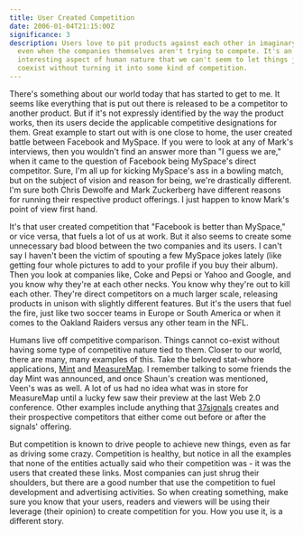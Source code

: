 ```yaml
---
title: User Created Competition
date: 2006-01-04T21:15:00Z
significance: 3
description: Users love to pit products against each other in imaginary battles,
  even when the companies themselves aren't trying to compete. It's an
  interesting aspect of human nature that we can't seem to let things just
  coexist without turning it into some kind of competition.
---
```


There's something about our world today that has started to get to me. It seems like everything that is put out there is released to be a competitor to another product. But if it's not expressly identified by the way the product works, then its users decide the applicable competitive designations for them. Great example to start out with is one close to home, the user created battle between Facebook and MySpace. If you were to look at any of Mark's interviews, then you wouldn't find an answer more than "I guess we are," when it came to the question of Facebook being MySpace's direct competitor. Sure, I'm all up for kicking MySpace's ass in a bowling match, but on the subject of vision and reason for being, we're drastically different. I'm sure both Chris Dewolfe and Mark Zuckerberg have different reasons for running their respective product offerings. I just happen to know Mark's point of view first hand.

It's that user created competition that "Facebook is better than MySpace," or vice versa, that fuels a lot of us at work. But it also seems to create some unnecessary bad blood between the two companies and its users. I can't say I haven't been the victim of spouting a few MySpace jokes lately (like getting four whole pictures to add to your profile if you buy their album). Then you look at companies like, Coke and Pepsi or Yahoo and Google, and you know why they're at each other necks. You know why they're out to kill each other. They're direct competitors on a much larger scale, releasing products in unison with slightly different features. But it's the users that fuel the fire, just like two soccer teams in Europe or South America or when it comes to the Oakland Raiders versus any other team in the NFL.

Humans live off competitive comparison. Things cannot co-exist without having some type of competitive nature tied to them. Closer to our world, there are many, many examples of this. Take the beloved stat-whore applications, [Mint][1] and [MeasureMap][2]. I remember talking to some friends the day Mint was announced, and once Shaun's creation was mentioned, Veen's was as well. A lot of us had no idea what was in store for MeasureMap until a lucky few saw their preview at the last Web 2.0 conference. Other examples include anything that [37signals][3] creates and their prospective competitors that either come out before or after the signals' offering.

But competition is known to drive people to achieve new things, even as far as driving some crazy. Competition is healthy, but notice in all the examples that none of the entities actually said who their competition was - it was the users that created these links. Most companies can just shrug their shoulders, but there are a good number that use the competition to fuel development and advertising activities. So when creating something, make sure you know that your users, readers and viewers will be using their leverage (their opinion) to create competition for you. How you use it, is a different story.

[1]: http://haveamint.com
[2]: http://measuremap.com
[3]: http://37signals.com

